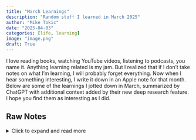 ```yaml
---
title: "March Learnings"
description: "Random stuff I learned in March 2025"
author: "Mike Tokic"
date: "2025-04-03"
categories: [life, learning]
image: "image.png"
draft: True
---
```


I love reading books, watching YouTube videos, listening to podcasts, you name it. Anything learning related is my jam. But I realized that if I don't take notes on what I'm learning, I will probably forget everything. Now when I hear something interesting, I write it down in an Apple note for that month. Below are some of the learnings I jotted down in March, summarized by ChatGPT with additional context added by their new deep research feature. I hope you find them as interesting as I did. 


## Raw Notes
<details>
  <summary>Click to expand and read more</summary>
  
  Here is the hidden content that will only appear when expanded.
  
</details>